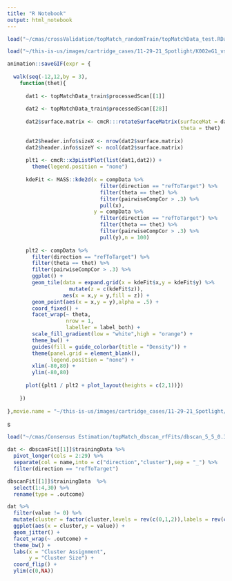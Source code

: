 ```yaml
---
title: "R Notebook"
output: html_notebook
---
```



```r
load("~/cmas/crossValidation/topMatch_randomTrain/topMatchData_test.RData")

load("~/this-is-us/images/cartridge_cases/11-29-21_Spotlight/K002eG1_vs_K009gG1.RData")

animation::saveGIF(expr = {
  
  walk(seq(-12,12,by = 3),
    function(thet){
      
      dat1 <- topMatchData_train$processedScan[[1]]
      
      dat2 <- topMatchData_train$processedScan[[28]]
      
      dat2$surface.matrix <- cmcR:::rotateSurfaceMatrix(surfaceMat = dat2$surface.matrix,
                                                        theta = thet)
      
      dat2$header.info$sizeX <- nrow(dat2$surface.matrix)
      dat2$header.info$sizeY <- ncol(dat2$surface.matrix)
      
      plt1 <- cmcR::x3pListPlot(list(dat1,dat2)) +
        theme(legend.position = "none")
      
      kdeFit <- MASS::kde2d(x = compData %>%
                              filter(direction == "refToTarget") %>%
                              filter(theta == thet) %>%
                              filter(pairwiseCompCor > .3) %>%
                              pull(x),
                            y = compData %>%
                              filter(direction == "refToTarget") %>%
                              filter(theta == thet) %>%
                              filter(pairwiseCompCor > .3) %>%
                              pull(y),n = 100)
      
      plt2 <- compData %>%
        filter(direction == "refToTarget") %>%
        filter(theta == thet) %>%
        filter(pairwiseCompCor > .3) %>%
        ggplot() +
        geom_tile(data = expand.grid(x = kdeFit$x,y = kdeFit$y) %>%
                    mutate(z = c(kdeFit$z)),
                  aes(x = x,y = y,fill = z)) +
        geom_point(aes(x = x,y = y),alpha = .5) +
        coord_fixed() +
        facet_wrap(~ theta,
                   nrow = 1,
                   labeller = label_both) +
        scale_fill_gradient(low = "white",high = "orange") +
        theme_bw() +
        guides(fill = guide_colorbar(title = "Density")) +
        theme(panel.grid = element_blank(),
              legend.position = "none") +
        xlim(-80,80) +
        ylim(-80,80)
      
      plot({plt1 / plt2 + plot_layout(heights = c(2,1))}) 
      
    })
  
},movie.name = "~/this-is-us/images/cartridge_cases/11-29-21_Spotlight/consensusExample.gif")
```
s


```r
load("~/cmas/Consensus Estimation/topMatch_dbscan_rfFits/dbscan_5_5_0.3.RData")

dat <- dbscanFit[[1]]$trainingData %>%
  pivot_longer(cols = 2:29) %>%
  separate(col = name,into = c("direction","cluster"),sep = "_") %>%
  filter(direction == "refToTarget")

dbscanFit[[1]]$trainingData  %>%
  select(1:4,30) %>%
  rename(type = .outcome)

dat %>%
  filter(value != 0) %>%
  mutate(cluster = factor(cluster,levels = rev(c(0,1,2)),labels = rev(c("Noise","First","Second")))) %>%
  ggplot(aes(x = cluster,y = value)) +
  geom_jitter() +
  facet_wrap(~ .outcome) +
  theme_bw() +
  labs(x = "Cluster Assignment",
       y = "Cluster Size") +
  coord_flip() +
  ylim(c(0,NA))
```

